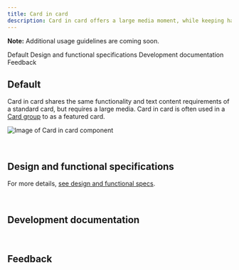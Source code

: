 ```yaml
---
title: Card in card
description: Card in card offers a large media moment, while keeping harmony in a card group.
---
```



<ComponentDescription name="Card in card" type="ui" />

<InlineNotification>

**Note:** Additional usage guidelines are coming soon.

</InlineNotification>

<AnchorLinks>

<AnchorLink>Default</AnchorLink>
<AnchorLink>Design and functional specifications</AnchorLink>
<AnchorLink>Development documentation</AnchorLink>
<AnchorLink>Feedback</AnchorLink>

</AnchorLinks>

## Default

Card in card shares the same functionality and text content requirements of a standard card, but requires a large media. Card in card is often used in a [Card group](https://www.ibm.com/standards/web/carbon-for-ibm-dotcom/components/card-group) to as a featured card.

<Row>
<Column colMd={8} colLg={8}>

![Image of Card in card component](../../images/component/card-in-card/components--card-in-card.jpg)

</Column>
</Row>


<br />

## Design and functional specifications

For more details, [see design and functional specs](https://ibm.box.com/s/jad2fd65p56odcme9aoy1lgmuo1xaifu).

<br />

## Development documentation

<ComponentStatus name="Card in card" type="ui" />

<br />

## Feedback

<ComponentFeedback />
